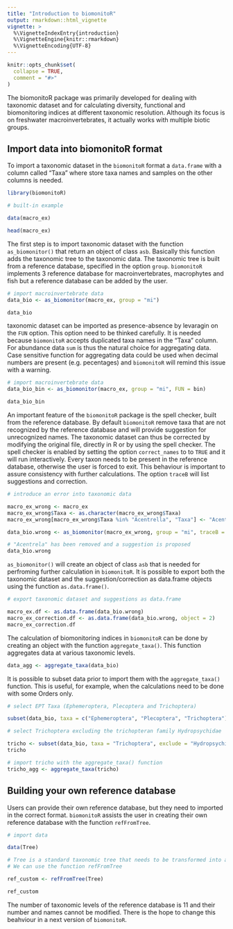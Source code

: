 ```yaml
---
title: "Introduction to biomonitoR"
output: rmarkdown::html_vignette
vignette: >
  %\VignetteIndexEntry{introduction}
  %\VignetteEngine{knitr::rmarkdown}
  %\VignetteEncoding{UTF-8}
---
```


```r
knitr::opts_chunk$set(
  collapse = TRUE,
  comment = "#>"
)
```
The biomonitoR package was primarily developed for dealing with taxonomic dataset and for calculating diversity, functional and biomonitoring indices at different taxonomic resolution. Although its focus is on freshwater macroinvertebrates, it actually works with multiple biotic groups.

## Import data into biomonitoR format
To import a taxonomic dataset in the `biomonitoR` format a `data.frame` with a column called "Taxa" where store taxa names and samples on the other columns is needed.

```r
library(biomonitoR)

# built-in example

data(macro_ex)

head(macro_ex)
```

The first step is to import taxonomic dataset with the function `as_biomonitor()` that return an object of class `asb`. Basically this function  adds the taxonomic tree to the taxonomic data. The taxonomic tree is built from a reference database, specified in the option `group`. `biomonitoR` implements 3 reference database for macroinvertebrates, macrophytes and fish but a reference database can be added by the user.


```r
# import macroinvertebrate data
data_bio <- as_biomonitor(macro_ex, group = "mi")

data_bio
```


taxonomic dataset can be imported as presence-absence by levaragin on the `FUN` option. This option need to be thinked carefully. It is needed because `biomonitoR` accepts duplicated taxa names in the "Taxa" column. For abundance data `sum` is thus the natural choice for aggregating data. Case sensitive function for aggregating data could be used when decimal numbers are present (e.g. pecentages) and `biomonitoR` will remind this issue with a warning.

```r
# import macroinvertebrate data
data_bio_bin <- as_biomonitor(macro_ex, group = "mi", FUN = bin)

data_bio_bin
```

An important feature of the `biomonitoR` package is the spell checker, built from the reference database. By default `biomonitoR` remove taxa that are not recognized by the reference database and will provide suggestion for unrecognized names. The taxonomic dataset can thus be corrected by modifying the original file, directly in R or by using the spell checker. The spell checker is enabled by setting the option `correct_names` to to `TRUE` and it will run interactively. Every taxon needs to be present in the reference database, otherwise the user is forced to exit. This behaviour is important to assure consistency with further calculations. The option `traceB` will list suggestions and correction.


```r
# introduce an error into taxonomic data

macro_ex_wrong <- macro_ex
macro_ex_wrong$Taxa <- as.character(macro_ex_wrong$Taxa)
macro_ex_wrong[macro_ex_wrong$Taxa %in% "Acentrella", "Taxa"] <- "Acentrela"

data_bio.wrong <- as_biomonitor(macro_ex_wrong, group = "mi", traceB = TRUE)

# "Acentrela" has been removed and a suggestion is proposed
data_bio.wrong
```

`as_biomonitor()` will create an object of class `asb` that is needed for perfroming further calculation in `biomonitoR`. It is possible to export both the taxonomic dataset and the suggestion/correction as data.frame objects using the function `as.data.frame()`.

```r
# export taxonomic dataset and suggestions as data.frame

macro_ex.df <- as.data.frame(data_bio.wrong)
macro_ex_correction.df <- as.data.frame(data_bio.wrong, object = 2)
macro_ex_correction.df
```


The calculation of biomonitoring indices in `biomonitoR` can be done by creating an object with the function `aggregate_taxa()`. This function aggregates data at various taxonomic levels.

```r
data_agg <- aggregate_taxa(data_bio)
```

It is possible to subset data prior to import them with the `aggregate_taxa()` function. This is useful, for example, when the calculations need to be done with some Orders only.

```r
# select EPT Taxa (Ephemeroptera, Plecoptera and Trichoptera)

subset(data_bio, taxa = c("Ephemeroptera", "Plecoptera", "Trichoptera"))

# select Trichoptera excluding the trichopteran family Hydropsychidae

tricho <- subset(data_bio, taxa = "Trichoptera", exclude = "Hydropsychidae")
tricho

# import tricho with the aggregate_taxa() function
tricho_agg <- aggregate_taxa(tricho)
```


## Building your own reference database

Users can provide their own reference database, but they need to imported in the correct format. `biomonitoR` assists the user in creating their own reference database with the function `refFromTree`.

```r
# import data

data(Tree)

# Tree is a standard taxonomic tree that needs to be transformed into a reference database
# We can use the function refFromTree

ref_custom <- refFromTree(Tree)

ref_custom
```

The number of taxonomic levels of the reference database is 11 and their number and names cannot be modified. There is the hope to change this beahviour in a next version of `biomonitoR`.
